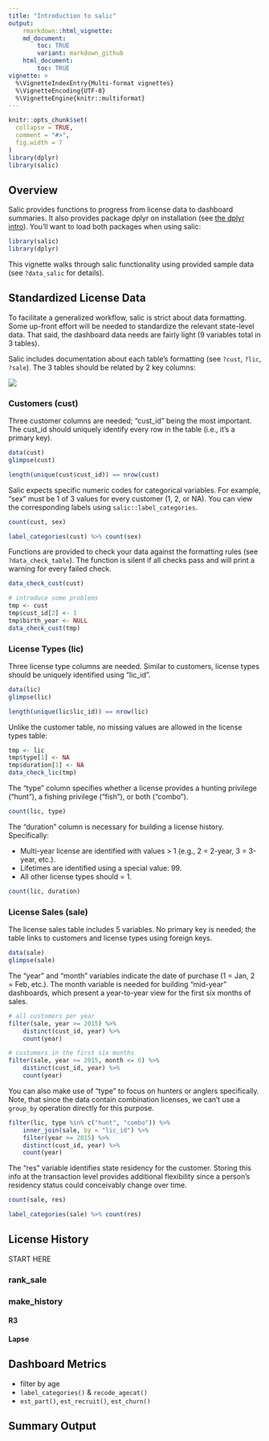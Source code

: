 ```yaml
---
title: "Introduction to salic"
output: 
    rmarkdown::html_vignette:
    md_document:
        toc: TRUE
        variant: markdown_github
    html_document:
        toc: TRUE
vignette: >
  %\VignetteIndexEntry{Multi-format vignettes}
  %\VignetteEncoding{UTF-8}
  %\VignetteEngine{knitr::multiformat}
---
```


```r
knitr::opts_chunk$set(
  collapse = TRUE,
  comment = "#>",
  fig.width = 7
)
library(dplyr)
library(salic)
```

## Overview

Salic provides functions to progress from license data to dashboard summaries. It also provides package dplyr on installation (see [the dplyr intro](https://dplyr.tidyverse.org/)). You'll want to load both packages when using salic:

```r
library(salic)
library(dplyr)
```

This vignette walks through salic functionality using provided sample data (see `?data_salic` for details).

## Standardized License Data

To facilitate a generalized workflow, salic is strict about data formatting. Some up-front effort will be needed to standardize the relevant state-level data. That said, the dashboard data needs are fairly light (9 variables total in 3 tables).

Salic includes documentation about each table's formatting (see `?cust`, `?lic`, `?sale`). The 3 tables should be related by 2 key columns:

![](relations.png)

### Customers (cust)

Three customer columns are needed; "cust_id" being the most important. The cust_id should uniquely identify every row in the table (i.e., it's a primary key).

```r
data(cust)
glimpse(cust)

length(unique(cust$cust_id)) == nrow(cust)
```

Salic expects specific numeric codes for categorical variables. For example, "sex" must be 1 of 3 values for every customer (1, 2, or NA). You can view the corresponding labels using `salic::label_categories`.

```r
count(cust, sex)

label_categories(cust) %>% count(sex)
```

Functions are provided to check your data against the formatting rules (see `?data_check_table`). The function is silent if all checks pass and will print a warning for every failed check.

```r
data_check_cust(cust) 

# introduce some problems
tmp <- cust
tmp$cust_id[2] <- 1
tmp$birth_year <- NULL
data_check_cust(tmp)
```

### License Types (lic)

Three license type columns are needed. Similar to customers, license types should be uniquely identified using "lic_id".

```r
data(lic)
glimpse(lic)

length(unique(lic$lic_id)) == nrow(lic)
```

Unlike the customer table, no missing values are allowed in the license types table:

```r
tmp <- lic
tmp$type[1] <- NA
tmp$duration[1] <- NA
data_check_lic(tmp)
```

The "type" column specifies whether a license provides a hunting privilege ("hunt"), a fishing privilege ("fish"), or both ("combo").

```r
count(lic, type)
```

The "duration" column is necessary for building a license history. Specifically:

- Multi-year license are identified with values > 1 (e.g., 2 = 2-year, 3 = 3-year, etc.).
- Lifetimes are identified using a special value: 99.
- All other license types should = 1.

```r
count(lic, duration)
```

### License Sales (sale)

The license sales table includes 5 variables. No primary key is needed; the table links to customers and license types using foreign keys.

```r
data(sale)
glimpse(sale)
```

The "year" and "month" variables indicate the date of purchase (1 = Jan, 2 = Feb, etc.). The month variable is needed for building "mid-year" dashboards, which present a year-to-year view for the first six months of sales.

```r
# all customers per year
filter(sale, year >= 2015) %>%
    distinct(cust_id, year) %>% 
    count(year)

# customers in the first six months
filter(sale, year >= 2015, month <= 6) %>%
    distinct(cust_id, year) %>%
    count(year)
```

You can also make use of "type" to focus on hunters or anglers specifically. Note, that since the data contain combination licenses, we can't use a `group_by` operation directly for this purpose.

```r
filter(lic, type %in% c("hunt", "combo")) %>%
    inner_join(sale, by = "lic_id") %>%
    filter(year >= 2015) %>%
    distinct(cust_id, year) %>% 
    count(year)
```

The "res" variable identifies state residency for the customer. Storing this info at the transaction level provides additional flexibility since a person's residency status could conceivably change over time.

```r
count(sale, res)

label_categories(sale) %>% count(res)
```

## License History

START HERE

### rank_sale


### make_history

#### R3

#### Lapse


## Dashboard Metrics

- filter by age
- `label_categories()` & `recode_agecat()`
- `est_part()`, `est_recruit()`, `est_churn()`

## Summary Output
